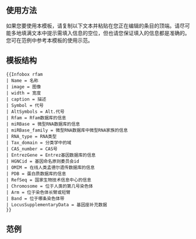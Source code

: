 <includeonly><!-- 在這裡加入模板的保護標識 --></includeonly>

<noinclude>{{template doc page viewed directly}}</noinclude>

== 使用方法 ==
如果您要使用本模板，请复制以下文本并粘贴在您正在编辑的条目的顶端。请尽可能多地填满文本中提示需填入信息的空位，但也请您保证填入的信息都是准确的。您可在范例中参考本模板的使用示范。

== 模板结构 ==
<pre>
{{Infobox rfam
| Name = 名称
| image = 图像
| width = 宽度
| caption = 描述
| Symbol = 代号
| AltSymbols = Alt.代号
| Rfam = Rfam数据库的信息
| miRBase = 微型RNA数据库的信息
| miRBase_family = 微型RNA数据库中微型RNA家族的信息
| RNA_type = RNA类型
| Tax_domain = 分类学中的域
| CAS_number = CAS号
| EntrezGene = Entrez基因数据库的信息
| HGNCid = 基因命名原则委员会id
| OMIM = 在线人类孟德尔遗传数据库的信息
| PDB = 蛋白质数据库的信息
| RefSeq = 国家生物技术信息中心的信息
| Chromosome = 位于人类的第几号染色体
| Arm = 位于染色体长臂或短臂
| Band = 位于哪条染色体带
| LocusSupplementaryData = 基因座补充数据
}}
</pre>

==范例==
{{FixBunching|beg}}
{{Infobox rfam
| Name = 脊椎动物端粒酶RNA
| image = RF00024.jpg
| width = 276px
| caption = 
| Symbol = Telomerase-vert
| AltSymbols = 
| Rfam = RF00024
| RNA_type = [[基因]]
| Tax_domain = [[真核生物]]、[[病毒]]
| CAS_number = 
| EntrezGene =
| HGNCid =
| OMIM = 
| PDB = 
| RefSeq = 
| Chromosome = 
| Arm = 
| Band = 
| LocusSupplementaryData = 
}}
{{FixBunching|mid}}
{{Infobox rfam
| Name = 纤毛虫端粒酶RNA
| image = RF00025.jpg
| width = 276px
| caption = 
| Symbol = Telomerase-cil
| AltSymbols = 
| Rfam = RF00025
| RNA_type = [[基因]]
| Tax_domain = [[真核生物]]
| CAS_number = 
| EntrezGene = 
| HGNCid = 
| OMIM = 
| PDB = 
| RefSeq = 
| Chromosome = 
| Arm = 
| Band = 
| LocusSupplementaryData = 
}}
{{FixBunching|end}}
<includeonly>
[[Category:生物信息框模板|{{PAGENAME}}]]
</includeonly>